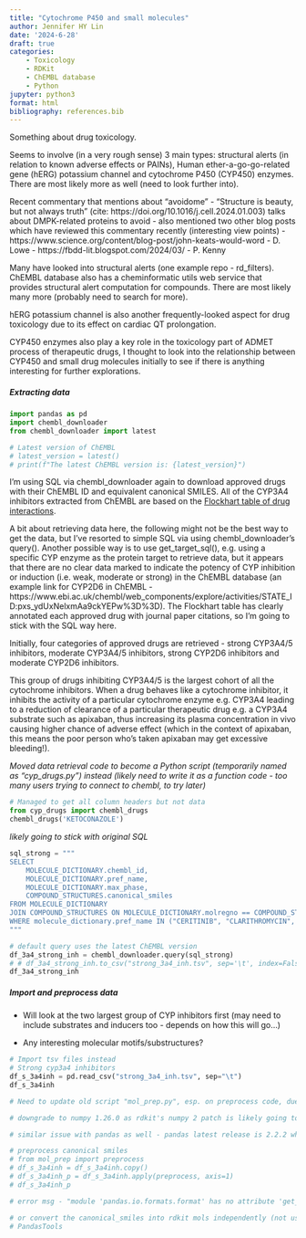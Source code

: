 ```yaml
---
title: "Cytochrome P450 and small molecules"
author: Jennifer HY Lin
date: '2024-6-28'
draft: true
categories: 
    - Toxicology
    - RDKit
    - ChEMBL database
    - Python
jupyter: python3
format: html
bibliography: references.bib
---
```


Something about drug toxicology.

Seems to involve (in a very rough sense) 3 main types: structural alerts (in relation to known adverse effects or PAINs), Human ether-a-go-go-related gene (hERG) potassium channel and cytochrome P450 (CYP450) enzymes. There are most likely more as well (need to look further into).

Recent commentary that mentions about "avoidome" - "Structure is beauty, but not always truth" (cite: https://doi.org/10.1016/j.cell.2024.01.003) talks about DMPK-related proteins to avoid 
- also mentioned two other blog posts which have reviewed this commentary recently (interesting view points)
- https://www.science.org/content/blog-post/john-keats-would-word - D. Lowe
- https://fbdd-lit.blogspot.com/2024/03/ - P. Kenny

Many have looked into structural alerts (one example repo - rd_filters). ChEMBL database also has a cheminformatic utils web service that provides structural alert computation for compounds. There are most likely many more (probably need to search for more).

hERG potassium channel is also another frequently-looked aspect for drug toxicology due to its effect on cardiac QT prolongation.

CYP450 enzymes also play a key role in the toxicology part of ADMET process of therapeutic drugs, I thought to look into the relationship between CYP450 and small drug molecules initially to see if there is anything interesting for further explorations.

##### **Extracting data**

```python
import pandas as pd
import chembl_downloader
from chembl_downloader import latest
```

```python
# Latest version of ChEMBL
# latest_version = latest()
# print(f"The latest ChEMBL version is: {latest_version}")
```

I'm using SQL via chembl_downloader again to download approved drugs with their ChEMBL ID and equivalent canonical SMILES. All of the CYP3A4 inhibitors extracted from ChEMBL are based on the [Flockhart table of drug interactions](https://drug-interactions.medicine.iu.edu/MainTable.aspx).

A bit about retrieving data here, the following might not be the best way to get the data, but I've resorted to simple SQL via using chembl_downloader's query(). Another possible way is to use get_target_sql(), e.g. using a specific CYP enzyme as the protein target to retrieve data, but it appears that there are no clear data marked to indicate the potency of CYP inhibition or induction (i.e. weak, moderate or strong) in the ChEMBL database (an example link for CYP2D6 in ChEMBL - https://www.ebi.ac.uk/chembl/web_components/explore/activities/STATE_ID:pxs_ydUxNelxmAa9ckYEPw%3D%3D). The Flockhart table has clearly annotated each approved drug with journal paper citations, so I'm going to stick with the SQL way here.

Initially, four categories of approved drugs are retrieved - strong CYP3A4/5 inhibitors, moderate CYP3A4/5 inhibitors, strong CYP2D6 inhibitors and moderate CYP2D6 inhibitors.

This group of drugs inhibiting CYP3A4/5 is the largest cohort of all the cytochrome inhibitors. When a drug behaves like a cytochrome inhibitor, it inhibits the activity of a particular cytochrome enzyme e.g. CYP3A4 leading to a reduction of clearance of a particular therapeutic drug e.g. a CYP3A4 substrate such as apixaban, thus increasing its plasma concentration in vivo causing higher chance of adverse effect (which in the context of apixaban, this means the poor person who's taken apixaban may get excessive bleeding!).

*Moved data retrieval code to become a Python script (temporarily named as "cyp_drugs.py") instead (likely need to write it as a function code - too many users trying to connect to chembl, to try later)*

```python
# Managed to get all column headers but not data
from cyp_drugs import chembl_drugs
chembl_drugs('KETOCONAZOLE')
```

*likely going to stick with original SQL*

```python
sql_strong = """
SELECT
    MOLECULE_DICTIONARY.chembl_id,
    MOLECULE_DICTIONARY.pref_name,
    MOLECULE_DICTIONARY.max_phase,
    COMPOUND_STRUCTURES.canonical_smiles
FROM MOLECULE_DICTIONARY
JOIN COMPOUND_STRUCTURES ON MOLECULE_DICTIONARY.molregno == COMPOUND_STRUCTURES.molregno
WHERE molecule_dictionary.pref_name IN ("CERITINIB", "CLARITHROMYCIN", "DELAVIRIDINE", "IDELALISIB", "INDINAVIR", "ITRACONAZOLE", "KETOCONAZOLE", "MIBEFRADIL", "NEFAZODONE", "NELFINAVIR", "RIBOCICLIB", "RITONAVIR", "SAQUINAVIR", "TELAPREVIR", "TELITHROMYCIN", "TUCATINIB", "VORICONAZOLE")
"""

# default query uses the latest ChEMBL version
df_3a4_strong_inh = chembl_downloader.query(sql_strong)
# # df_3a4_strong_inh.to_csv("strong_3a4_inh.tsv", sep='\t', index=False)
df_3a4_strong_inh
```

##### **Import and preprocess data**

* Will look at the two largest group of CYP inhibitors first (may need to include substrates and inducers too - depends on how this will go...)

* Any interesting molecular motifs/substructures?

```python
# Import tsv files instead
# Strong cyp3a4 inhibitors
df_s_3a4inh = pd.read_csv("strong_3a4_inh.tsv", sep="\t")
df_s_3a4inh
```


```python
# Need to update old script "mol_prep.py", esp. on preprocess code, due to recent numpy update! 

# downgrade to numpy 1.26.0 as rdkit's numpy 2 patch is likely going to be included in the next release only (GitHub issue: https://github.com/rdkit/rdkit/pull/7531)

# similar issue with pandas as well - pandas latest release is 2.2.2 which is compatible with numpy 2 - to downgrade version as well

# preprocess canonical smiles 
# from mol_prep import preprocess
# df_s_3a4inh = df_s_3a4inh.copy()
# df_s_3a4inh_p = df_s_3a4inh.apply(preprocess, axis=1)
# df_s_3a4inh_p

# error msg - "module 'pandas.io.formats.format' has no attribute 'get_adjustment'" - could be to do with rdkit's pandastool """ Monkey patch an RDKit method of Chem.Mol and pandas """ where something's not right...

# or convert the canonical_smiles into rdkit mols independently (not using preprocess function) 
# PandasTools
```